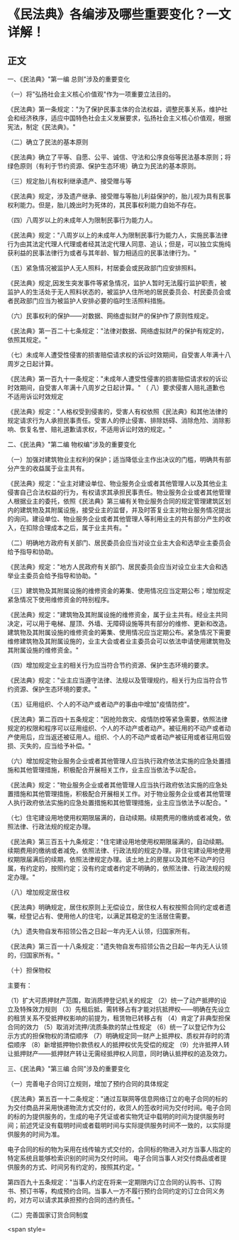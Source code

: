 # 《民法典》各编涉及哪些重要变化？一文详解！
## 正文

一、《民法典》"第一编 总则"涉及的重要变化

（一）将"弘扬社会主义核心价值观"作为一项重要立法目的。

《民法典》第一条规定："为了保护民事主体的合法权益，调整民事关系，维护社会和经济秩序，适应中国特色社会主义发展要求，弘扬社会主义核心价值观，根据宪法，制定《民法典》。"

（二）确立了民法的基本原则

《民法典》确立了平等、自愿、公平、诚信、守法和公序良俗等民法基本原则；将绿色原则（有利于节约资源、保护生态环境）确立为民法的基本原则。

（三）规定胎儿有权利继承遗产、接受赠与等

《民法典》规定，涉及遗产继承、接受赠与等胎儿利益保护的，胎儿视为具有民事权利能力。但是，胎儿娩出时为死体的，其民事权利能力自始不存在。

（四）八周岁以上的未成年人为限制民事行为能力人。

《民法典》规定："八周岁以上的未成年人为限制民事行为能力人，实施民事法律行为由其法定代理人代理或者经其法定代理人同意、追认；但是，可以独立实施纯获利益的民事法律行为或者与其年龄、智力相适应的民事法律行为。"

（五）紧急情况被监护人无人照料，村居委会或民政部门应安排照料。

《民法典》规定,因发生突发事件等紧急情况，监护人暂时无法履行监护职责，被监护人的生活处于无人照料状态的，被监护人住所地的居民委员会、村民委员会或者民政部门应当为被监护人安排必要的临时生活照料措施。

（六）民事权利的保护——对数据、网络虚拟财产的保护作了原则性规定。

《民法典》第一百二十七条规定："法律对数据、网络虚拟财产的保护有规定的，依照其规定。"

（七）未成年人遭受性侵害的损害赔偿请求权的诉讼时效期间，自受害人年满十八周岁之日起计算。

《民法典》第一百九十一条规定："未成年人遭受性侵害的损害赔偿请求权的诉讼时效期间，自受害人年满十八周岁之日起计算。"
（
八）要求侵害人赔礼道歉也不适用诉讼时效规定

《民法典》规定："人格权受到侵害的，受害人有权依照《民法典》和其他法律的规定请求行为人承担民事责任。受害人的停止侵害、排除妨碍、消除危险、消除影响、恢复名誉、赔礼道歉请求权，不适用诉讼时效的规定。"

二、《民法典》"第二编 物权编"涉及的重要变化

（一）加强对建筑物业主权利的保护；适当降低业主作出决议的门槛，明确共有部分产生的收益属于业主共有。

《民法典》规定："业主对建设单位、物业服务企业或者其他管理人以及其他业主侵害自己合法权益的行为，有权请求其承担民事责任。物业服务企业或者其他管理人根据业主的委托，依照《民法典》第三编有关物业服务合同的规定管理建筑区划内的建筑物及其附属设施，接受业主的监督，并及时答复业主对物业服务情况提出的询问。建设单位、物业服务企业或者其他管理人等利用业主的共有部分产生的收入，在扣除合理成本之后，属于业主共有。"

（二）明确地方政府有关部门、居民委员会应当对设立业主大会和选举业主委员会给予指导和协助。

《民法典》规定："地方人民政府有关部门、居民委员会应当对设立业主大会和选举业主委员会给予指导和协助。"

（三）建筑物及其附属设施的维修资金的筹集、使用情况应当定期公布；增加规定紧急情况下使用维修资金的特别程序。

《民法典》规定："建筑物及其附属设施的维修资金，属于业主共有。经业主共同决定，可以用于电梯、屋顶、外墙、无障碍设施等共有部分的维修、更新和改造。建筑物及其附属设施的维修资金的筹集、使用情况应当定期公布。紧急情况下需要维修建筑物及其附属设施的，业主大会或者业主委员会可以依法申请使用建筑物及其附属设施的维修资金。"

（四）增加规定业主的相关行为应当符合节约资源、保护生态环境的要求。

《民法典》规定："业主应当遵守法律、法规以及管理规约，相关行为应当符合节约资源、保护生态环境的要求。"

（五）征用组织、个人的不动产或者动产的事由中增加"疫情防控"。

《民法典》第二百四十五条规定："因抢险救灾、疫情防控等紧急需要，依照法律规定的权限和程序可以征用组织、个人的不动产或者动产。被征用的不动产或者动产使用后，应当返还被征用人。组织、个人的不动产或者动产被征用或者征用后毁损、灭失的，应当给予补偿。"

（六）增加规定物业服务企业或者其他管理人应当执行政府依法实施的应急处置措施和其他管理措施，积极配合开展相关工作，业主应当依法予以配合。

《民法典》规定："物业服务企业或者其他管理人应当执行政府依法实施的应急处置措施和其他管理措施，积极配合开展相关工作。对于物业服务企业或者其他管理人执行政府依法实施的应急处置措施和其他管理措施，业主应当依法予以配合。"

（七）住宅建设用地使用权期限届满的，自动续期。续期费用的缴纳或者减免，依照法律、行政法规的规定办理。

《民法典》第三百五十九条规定："住宅建设用地使用权期限届满的，自动续期。续期费用的缴纳或者减免，依照法律、行政法规的规定办理。非住宅建设用地使用权期限届满后的续期，依照法律规定办理。该土地上的房屋以及其他不动产的归属，有约定的，按照约定；没有约定或者约定不明确的，依照法律、行政法规的规定办理。"

（八）增加规定居住权

《民法典》明确规定，居住权原则上无偿设立，居住权人有权按照合同约定或者遗嘱，经登记占有、使用他人的住宅，以满足其稳定的生活居住需要。

（九）遗失物自发布招领公告之日起一年内无人认领，归国家所有。

《民法典》第三百一十八条规定："遗失物自发布招领公告之日起一年内无人认领的，归国家所有。"

（十）担保物权

主要有：

（1）扩大可质押财产范围，取消质押登记机关的规定
（2）统一了动产抵押的设立及特殊效力规则
（3）先租后抵，需转移占有才能对抗抵押权——明确在先设立的租赁关系不受抵押权影响的前提为，租赁物已转移占有
（4）肯定了非典型担保合同的效力
（5）取消对流押/流质条款的禁止性规定
（6）统一了以登记作为公示方式的担保物权的清偿顺序
（7）明确规定同一财产上抵押权、质权并存时的清偿顺序
（8）新增抵押物价款债权人的抵押权优先受偿的规定
（9）允许抵押人转让抵押财产——抵押财产转让无需经抵押权人同意，同时确认抵押权的追及效力。

三、《民法典》"第三编 合同"涉及的重要变化

（一）完善电子合同订立规则，增加了预约合同的具体规定

《民法典》第五百一十二条规定："通过互联网等信息网络订立的电子合同的标的为交付商品并采用快递物流方式交付的，收货人的签收时间为交付时间。电子合同的标的为提供服务的，生成的电子凭证或者实物凭证中载明的时间为提供服务时间；前述凭证没有载明时间或者载明时间与实际提供服务时间不一致的，以实际提供服务的时间为准。

电子合同的标的物为采用在线传输方式交付的，合同标的物进入对方当事人指定的特定系统且能够检索识别的时间为交付时间。
电子合同当事人对交付商品或者提供服务的方式、时间另有约定的，按照其约定。"

第四百九十五条规定："当事人约定在将来一定期限内订立合同的认购书、订购书、预订书等，构成预约合同。当事人一方不履行预约合同约定的订立合同义务的，对方可以请求其承担预约合同的违约责任。"

（二）完善国家订货合同制度

<span style=